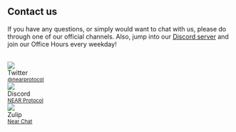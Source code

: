 ## Contact us

If you have any questions, or simply would want to chat with us, please do through one of our official channels. Also, jump into our [Discord server](https://near.chat) and join our Office Hours every weekday!

<br/>

<div className="container">
  <div className="row">
    <div className="col" style={{ '--ifm-col-width': '250px', marginBottom: '2em'}}>
      <div className="avatar">
        <img
          className="avatar__photo"
          src={require("@site/static/docs/assets/home/twitter.png").default} />
        <div className="avatar__intro">
          <div className="avatar__name">Twitter</div>
          <small className="avatar__subtitle"><a href="https://twitter.com/@nearprotocol">@nearprotocol</a></small>
        </div>
      </div>
    </div>
    <div className="col" style={{ '--ifm-col-width': '250px', marginBottom: '2em'}}>
      <div className="avatar">
        <img
          className="avatar__photo"
          src={require("@site/static/docs/assets/home/discord.png").default} />
        <div className="avatar__intro">
          <div className="avatar__name">Discord</div>
          <small className="avatar__subtitle"><a href="https://near.chat">NEAR Protocol</a></small>
        </div>
      </div>
    </div>
    <div className="col" style={{ '--ifm-col-width': '250px', marginBottom: '2em'}}>
      <div className="avatar">
        <img
          className="avatar__photo"
          src={require("@site/static/docs/assets/home/zulip.png").default} />
        <div className="avatar__intro">
          <div className="avatar__name">Zulip</div>
          <small className="avatar__subtitle"><a href="https://near.zulipchat.com/">Near Chat</a></small>
        </div>
      </div>
    </div>
  </div>
</div>
